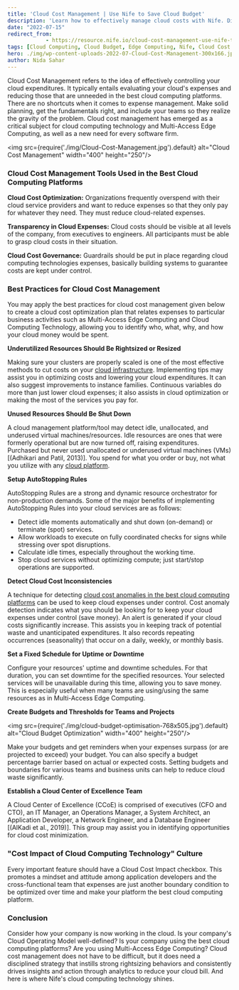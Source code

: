 ```yaml
---
title: 'Cloud Cost Management | Use Nife to Save Cloud Budget'
description: 'Learn how to effectively manage cloud costs with Nife. Discover best practices for optimizing cloud expenses, tools for cost management, and strategies for reducing cloud waste.'
date: "2022-07-15"
redirect_from: 
            - https://resource.nife.io/cloud-cost-management-use-nife-to-save-cloud-budget/
tags: [Cloud Computing, Cloud Budget, Edge Computing, Nife, Cloud Cost Management]
hero: ./img/wp-content-uploads-2022-07-Cloud-Cost-Management-300x166.jpg
author: Nida Sahar
---
```


Cloud Cost Management refers to the idea of effectively controlling your cloud expenditures. It typically entails evaluating your cloud's expenses and reducing those that are unneeded in the best cloud computing platforms. There are no shortcuts when it comes to expense management. Make solid planning, get the fundamentals right, and include your teams so they realize the gravity of the problem. Cloud cost management has emerged as a critical subject for cloud computing technology and Multi-Access Edge Computing, as well as a new need for every software firm.

<img src={require('./img/Cloud-Cost-Management.jpg').default} alt="Cloud Cost Management" width="400" height="250"/>
<br/>



### Cloud Cost Management Tools Used in the Best Cloud Computing Platforms

**Cloud Cost Optimization:** Organizations frequently overspend with their cloud service providers and want to reduce expenses so that they only pay for whatever they need. They must reduce cloud-related expenses.

**Transparency in Cloud Expenses:** Cloud costs should be visible at all levels of the company, from executives to engineers. All participants must be able to grasp cloud costs in their situation.

**Cloud Cost Governance:** Guardrails should be put in place regarding cloud computing technologies expenses, basically building systems to guarantee costs are kept under control.

### Best Practices for Cloud Cost Management

You may apply the best practices for cloud cost management given below to create a cloud cost optimization plan that relates expenses to particular business activities such as Multi-Access Edge Computing and Cloud Computing Technology, allowing you to identify who, what, why, and how your cloud money would be spent.

**Underutilized Resources Should Be Rightsized or Resized**

Making sure your clusters are properly scaled is one of the most effective methods to cut costs on your [cloud infrastructure](https://www.redhat.com/en/topics/cloud-computing/what-is-cloud-infrastructure). Implementing tips may assist you in optimizing costs and lowering your cloud expenditures. It can also suggest improvements to instance families. Continuous variables do more than just lower cloud expenses; it also assists in cloud optimization or making the most of the services you pay for.

**Unused Resources Should Be Shut Down**

A cloud management platform/tool may detect idle, unallocated, and underused virtual machines/resources. Idle resources are ones that were formerly operational but are now turned off, raising expenditures. Purchased but never used unallocated or underused virtual machines (VMs) [(Adhikari and Patil, 2013)]. You spend for what you order or buy, not what you utilize with any [cloud platform](/blog/hybrid-cloud-platform-for-devops-developers-devops-as-a-service/).

**Setup AutoStopping Rules**

AutoStopping Rules are a strong and dynamic resource orchestrator for non-production demands. Some of the major benefits of implementing AutoStopping Rules into your cloud services are as follows:

- Detect idle moments automatically and shut down (on-demand) or terminate (spot) services.
- Allow workloads to execute on fully coordinated checks for signs while stressing over spot disruptions.
- Calculate idle times, especially throughout the working time.
- Stop cloud services without optimizing compute; just start/stop operations are supported.

**Detect Cloud Cost Inconsistencies**

A technique for detecting [cloud cost anomalies in the best cloud computing platforms](/blog/cloud-computing-platforms-free-cloud-server/) can be used to keep cloud expenses under control. Cost anomaly detection indicates what you should be looking for to keep your cloud expenses under control (save money). An alert is generated if your cloud costs significantly increase. This assists you in keeping track of potential waste and unanticipated expenditures. It also records repeating occurrences (seasonality) that occur on a daily, weekly, or monthly basis.

**Set a Fixed Schedule for Uptime or Downtime**

Configure your resources' uptime and downtime schedules. For that duration, you can set downtime for the specified resources. Your selected services will be unavailable during this time, allowing you to save money. This is especially useful when many teams are using/using the same resources as in Multi-Access Edge Computing.

**Create Budgets and Thresholds for Teams and Projects**

<img src={require('./img/cloud-budget-optimisation-768x505.jpg').default} alt="Cloud Budget Optimization" width="400" height="250"/>
<br/>



Make your budgets and get reminders when your expenses surpass (or are projected to exceed) your budget. You can also specify a budget percentage barrier based on actual or expected costs. Setting budgets and boundaries for various teams and business units can help to reduce cloud waste significantly.

**Establish a Cloud Center of Excellence Team**

A Cloud Center of Excellence (CCoE) is comprised of executives (CFO and CTO), an IT Manager, an Operations Manager, a System Architect, an Application Developer, a Network Engineer, and a Database Engineer [(AlKadi et al., 2019)]. This group may assist you in identifying opportunities for cloud cost minimization.

### "Cost Impact of Cloud Computing Technology" Culture

Every important feature should have a Cloud Cost Impact checkbox. This promotes a mindset and attitude among application developers and the cross-functional team that expenses are just another boundary condition to be optimized over time and make your platform the best cloud computing platform.

### Conclusion

Consider how your company is now working in the cloud. Is your company's Cloud Operating Model well-defined? Is your company using the best cloud computing platforms? Are you using Multi-Access Edge Computing? Cloud cost management does not have to be difficult, but it does need a disciplined strategy that instills strong rightsizing behaviors and consistently drives insights and action through analytics to reduce your cloud bill. And here is where Nife's cloud computing technology shines.
